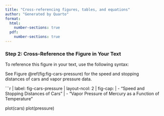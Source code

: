 ```yaml
---
title: "Cross-referencing figures, tables, and equations"
author: "Generated by Quarto"
format:
  html:
    number-sections: true
  pdf:
    number-sections: true
---
```



### Step 2: Cross-Reference the Figure in Your Text

To reference this figure in your text, use the following syntax:

See Figure \@ref(fig:fig-cars-pressure) for the speed and stopping distances of cars and vapor pressure data.


```r
| label: fig-cars-pressure
| layout-ncol: 2
| fig-cap: 
|   - "Speed and Stopping Distances of Cars"
|   - "Vapor Pressure of Mercury as a Function of Temperature"

plot(cars)
plot(pressure)

